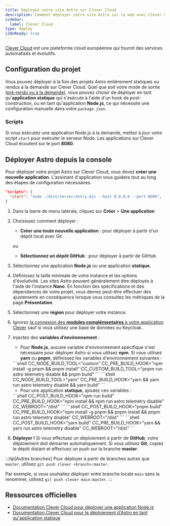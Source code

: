```yaml
---
title: Déployez votre site Astro sur Clever Cloud
description: Comment déployer votre site Astro sur le web avec Clever Cloud.
sidebar:
  label: Clever Cloud
type: deploy
i18nReady: true
---
```


[Clever Cloud](https://clever-cloud.com) est une plateforme cloud européenne qui fournit des services automatisés et évolutifs.

## Configuration du projet

Vous pouvez déployer à la fois des projets Astro entièrement statiques ou rendus à la demande sur Clever Cloud. Quel que soit votre mode de sortie ([pré-rendu ou à la demande](/fr/guides/on-demand-rendering/)), vous pouvez choisir de déployer en tant qu'**application statique** qui s'exécute à l'aide d'un hook de post-construction, ou en tant qu'application **Node.js**, ce qui nécessite une configuration manuelle dans votre `package.json`.

### Scripts

Si vous exécutez une application Node.js à la demande, mettez à jour votre script `start` pour exécuter le serveur Node. Les applications sur Clever Cloud écoutent sur le port **8080**.

## Déployer Astro depuis la console

Pour déployer votre projet Astro sur Clever Cloud, vous devez **créer une nouvelle application**. L'assistant d'application vous guidera tout au long des étapes de configuration nécessaires.

```json title="package.json"
"scripts": {
  "start": "node ./dist/server/entry.mjs --host 0.0.0.0 --port 8080",
} 
```

<Steps>

1. Dans la barre de menu latérale, cliquez sur **Créer** > **Une application**
2. Choisissez comment déployer :

    - **Créer une toute nouvelle application** : pour déployer à partir d'un dépôt local avec Git
    
    ou
    
    - **Sélectionnez un dépôt GitHub** : pour déployer à partir de GitHub

3. Sélectionnez une application **Node.js** ou une application **statique**.
4. Définissez la taille minimale de votre instance et les options d'évolutivité. Les sites Astro peuvent généralement être déployés à l'aide de l'instance **Nano**. En fonction des spécifications et des dépendances de votre projet, vous devrez peut-être effectuer des ajustements en conséquence lorsque vous consultez les métriques de la page **Présentation**.
5. Sélectionnez une **région** pour déployer votre instance.
6. Ignorez [la connexion des **modules complémentaires** à votre application Clever](https://developers.clever-cloud.com/doc/addons/) sauf si vous utilisez une base de données ou Keycloak.
7. Injectez des **variables d’environnement** :

    - Pour **Node.js**, aucune variable d'environnement spécifique n'est nécessaire pour déployer Astro si vous utilisez **npm**. Si vous utilisez **yarn** ou **pnpm**, définissez les variables d'environnement suivantes :

    <Tabs>
      <TabItem label="pnpm">
      ```shell
      CC_NODE_BUILD_TOOL="custom"
      CC_PRE_BUILD_HOOK="npm install -g pnpm && pnpm install"
      CC_CUSTOM_BUILD_TOOL="pnpm run astro telemetry disable && pnpm build"
      ```
      </TabItem>
      <TabItem label="yarn">
      ```shell
      CC_NODE_BUILD_TOOL="yarn"
      CC_PRE_BUILD_HOOK="yarn && yarn run astro telemetry disable && yarn build"
      ```
      </TabItem>
    </Tabs>

    - Pour une application **statique**, ajoutez ces variables :

    <Tabs>
      <TabItem label="npm">
      ```shell
      CC_POST_BUILD_HOOK="npm run build"
      CC_PRE_BUILD_HOOK="npm install && npm run astro telemetry disable"
      CC_WEBROOT="/dist"
      ```
      </TabItem>
      <TabItem label="pnpm">
      ```shell
      CC_POST_BUILD_HOOK="pnpm build"
      CC_PRE_BUILD_HOOK="npm install -g pnpm && pnpm install && pnpm run astro telemetry disable"
      CC_WEBROOT="/dist"
      ```
      </TabItem>
      <TabItem label="yarn">
      ```shell
      CC_POST_BUILD_HOOK="yarn build"
      CC_PRE_BUILD_HOOK="yarn && yarn run astro telemetry disable"
      CC_WEBROOT="/dist"
      ```
      </TabItem>
    </Tabs>


8. **Déployer !** Si vous effectuez un déploiement à partir de **GitHub**, votre déploiement doit démarrer automatiquement. Si vous utilisez **Git**, copiez le dépôt distant et effectuez un push sur la branche **master**.

</Steps>

:::tip[Autres branches]
Pour déployer à partir de branches autres que `master`, utilisez `git push clever <branch>:master`.

Par exemple, si vous souhaitez déployer votre branche locale `main` sans la renommer, utilisez `git push clever main:master`.
:::


## Ressources officielles
- [Documentation Clever Cloud pour déployer une application Node.js](https://developers.clever-cloud.com/doc/applications/javascript/nodejs/)
- [Documentation Clever Cloud pour le déploiement d'Astro en tant qu'application statique](https://developers.clever-cloud.com/guides/astro/)
